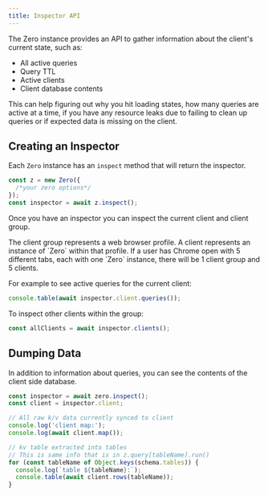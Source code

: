 ```yaml
---
title: Inspector API
---
```


The Zero instance provides an API to gather information about the client's current state, such as:

- All active queries
- Query TTL
- Active clients
- Client database contents

This can help figuring out why you hit loading states, how many queries are active at a time, if you have any resource leaks due to failing to clean up queries or if expected data is missing on the client.

## Creating an Inspector

Each `Zero` instance has an `inspect` method that will return the inspector.

```ts
const z = new Zero({
  /*your zero options*/
});
const inspector = await z.inspect();
```

Once you have an inspector you can inspect the current client and client group.

<Note heading="Clients and Client Groups">
  The client group represents a web browser profile. A client represents an
  instance of `Zero` within that profile. If a user has Chrome open with 5
  different tabs, each with one `Zero` instance, there will be 1 client group
  and 5 clients.
</Note>

For example to see active queries for the current client:

```ts
console.table(await inspector.client.queries());
```

To inspect other clients within the group:

```ts
const allClients = await inspector.clients();
```

## Dumping Data

In addition to information about queries, you can see the contents of the client side database.

```ts
const inspector = await zero.inspect();
const client = inspector.client;

// All raw k/v data currently synced to client
console.log('client map:');
console.log(await client.map());

// kv table extracted into tables
// This is same info that is in z.query[tableName].run()
for (const tableName of Object.keys(schema.tables)) {
  console.log(`table ${tableName}:`);
  console.table(await client.rows(tableName));
}
```
